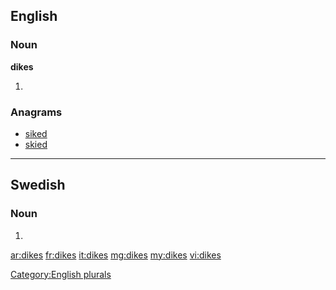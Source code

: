 ==English==

===Noun===
'''dikes'''

# {{plural of|dike}}

===Anagrams===
* [[siked#English|siked]]
* [[skied#English|skied]]

[[Category:English plurals]]

----

==Swedish==

===Noun===
{{head|sv|noun form}}

# {{sv-noun-form-indef-gen|dike}}

[[ar:dikes]]
[[fr:dikes]]
[[it:dikes]]
[[mg:dikes]]
[[my:dikes]]
[[vi:dikes]]
